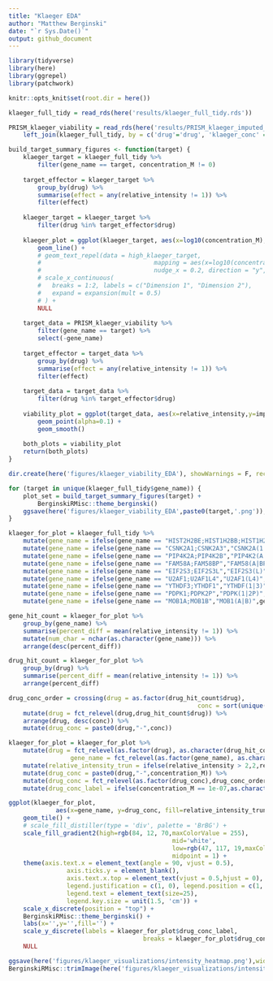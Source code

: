 ```yaml
---
title: "Klaeger EDA"
author: "Matthew Berginski"
date: "`r Sys.Date()`"
output: github_document
---
```


```r
library(tidyverse)
library(here)
library(ggrepel)
library(patchwork)

knitr::opts_knit$set(root.dir = here())
```

```r
klaeger_full_tidy = read_rds(here('results/klaeger_full_tidy.rds'))

PRISM_klaeger_viability = read_rds(here('results/PRISM_klaeger_imputed_tidy.rds')) %>%
	left_join(klaeger_full_tidy, by = c('drug'='drug', 'klaeger_conc' = 'concentration_M'))
```


```r
build_target_summary_figures <- function(target) {
	klaeger_target = klaeger_full_tidy %>%
		filter(gene_name == target, concentration_M != 0)
	
	target_effector = klaeger_target %>%
		group_by(drug) %>%
		summarise(effect = any(relative_intensity != 1)) %>%
		filter(effect)
	
	klaeger_target = klaeger_target %>%
		filter(drug %in% target_effector$drug)
	
	klaeger_plot = ggplot(klaeger_target, aes(x=log10(concentration_M), y=relative_intensity, color=drug, label=drug)) + 
		geom_line() +
		# geom_text_repel(data = high_klaeger_target, 
		# 								mapping = aes(x=log10(concentration_M), y=relative_intensity, color=drug, label=drug), 
		# 								nudge_x = 0.2, direction = "y", hjust = "left") + 
		# scale_x_continuous(
		# 	breaks = 1:2, labels = c("Dimension 1", "Dimension 2"),
		# 	expand = expansion(mult = 0.5)
		# ) +
		NULL
	
	target_data = PRISM_klaeger_viability %>% 
		filter(gene_name == target) %>%
		select(-gene_name)
	
	target_effector = target_data %>%
		group_by(drug) %>%
		summarise(effect = any(relative_intensity != 1)) %>%
		filter(effect)
	
	target_data = target_data %>%
		filter(drug %in% target_effector$drug)
	
	viability_plot = ggplot(target_data, aes(x=relative_intensity,y=imputed_viability)) + 
		geom_point(alpha=0.1) +
		geom_smooth()
	
	both_plots = viability_plot
	return(both_plots)
}
```

```r
dir.create(here('figures/klaeger_viability_EDA'), showWarnings = F, recursive = T)

for (target in unique(klaeger_full_tidy$gene_name)) {
	plot_set = build_target_summary_figures(target) +
		BerginskiRMisc::theme_berginski()
	ggsave(here('figures/klaeger_viability_EDA',paste0(target,'.png')), plot_set)
}
```

```r
klaeger_for_plot = klaeger_full_tidy %>%
	mutate(gene_name = ifelse(gene_name == "HIST2H2BE;HIST1H2BB;HIST1H2BO;HIST1H2BJ;HIST3H2BB;HIST1H2BA","HIST",gene_name)) %>%
	mutate(gene_name = ifelse(gene_name == "CSNK2A1;CSNK2A3","CSNK2A(1|3)",gene_name)) %>%
	mutate(gene_name = ifelse(gene_name == "PIP4K2A;PIP4K2B","PIP4K2(A|B)",gene_name)) %>%
	mutate(gene_name = ifelse(gene_name == "FAM58A;FAM58BP","FAM58(A|BP)",gene_name)) %>%
	mutate(gene_name = ifelse(gene_name == "EIF2S3;EIF2S3L","EIF2S3(L)",gene_name)) %>%
	mutate(gene_name = ifelse(gene_name == "U2AF1;U2AF1L4","U2AF1(L4)",gene_name)) %>%
	mutate(gene_name = ifelse(gene_name == "YTHDF3;YTHDF1","YTHDF(1|3)",gene_name)) %>%
	mutate(gene_name = ifelse(gene_name == "PDPK1;PDPK2P","PDPK(1|2P)",gene_name)) %>%
	mutate(gene_name = ifelse(gene_name == "MOB1A;MOB1B","MOB1(A|B)",gene_name))

gene_hit_count = klaeger_for_plot %>% 
	group_by(gene_name) %>% 
	summarise(percent_diff = mean(relative_intensity != 1)) %>% 
	mutate(num_char = nchar(as.character(gene_name))) %>%
	arrange(desc(percent_diff))

drug_hit_count = klaeger_for_plot %>% 
	group_by(drug) %>% 
	summarise(percent_diff = mean(relative_intensity != 1)) %>% 
	arrange(percent_diff)

drug_conc_order = crossing(drug = as.factor(drug_hit_count$drug), 
													conc = sort(unique(klaeger_for_plot$concentration_M), decreasing = T)) %>% 
	mutate(drug = fct_relevel(drug,drug_hit_count$drug)) %>% 
	arrange(drug, desc(conc)) %>% 
	mutate(drug_conc = paste0(drug,"-",conc))

klaeger_for_plot = klaeger_for_plot %>%
	mutate(drug = fct_relevel(as.factor(drug), as.character(drug_hit_count$drug)),
				 gene_name = fct_relevel(as.factor(gene_name), as.character(gene_hit_count$gene_name))) %>%
	mutate(relative_intensity_trun = ifelse(relative_intensity > 2,2,relative_intensity)) %>%
	mutate(drug_conc = paste0(drug,"-",concentration_M)) %>%
	mutate(drug_conc = fct_relevel(as.factor(drug_conc),drug_conc_order$drug_conc)) %>%
	mutate(drug_conc_label = ifelse(concentration_M == 1e-07,as.character(drug),""))

ggplot(klaeger_for_plot,
			 aes(x=gene_name, y=drug_conc, fill=relative_intensity_trun)) +
	geom_tile() +
	# scale_fill_distiller(type = 'div', palette = 'BrBG') +
	scale_fill_gradient2(high=rgb(84, 12, 70,maxColorValue = 255),
											 mid='white',
											 low=rgb(47, 117, 19,maxColorValue = 255),
											 midpoint = 1) +
	theme(axis.text.x = element_text(angle = 90, vjust = 0.5),
				axis.ticks.y = element_blank(),
				axis.text.x.top = element_text(vjust = 0.5,hjust = 0),
				legend.justification = c(1, 0), legend.position = c(1, 0),
				legend.text = element_text(size=25),
				legend.key.size = unit(1.5, 'cm')) +
	scale_x_discrete(position = "top") +
	BerginskiRMisc::theme_berginski() +
	labs(x='',y='',fill='') +
	scale_y_discrete(labels = klaeger_for_plot$drug_conc_label,
									 breaks = klaeger_for_plot$drug_conc) +
	NULL

ggsave(here('figures/klaeger_visualizations/intensity_heatmap.png'),width=52,height=26, limitsize = F)
BerginskiRMisc::trimImage(here('figures/klaeger_visualizations/intensity_heatmap.png'))
```
